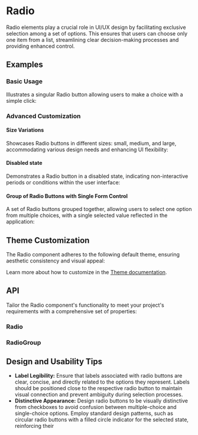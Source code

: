 
<Meta of={RadioStories} />
<Meta of={RadioGroupStories} />

# Radio

Radio elements play a crucial role in UI/UX design by facilitating exclusive selection among a set of options.
This ensures that users can choose only one item from a list, streamlining clear decision-making processes and providing enhanced control.
## Examples
### Basic Usage
Illustrates a singular Radio button allowing users to make a choice with a simple click:
<ToggleCanvas of={RadioStories.Simple} storybook="components-form-radio--simple" />

### Advanced Customization
#### Size Variations
Showcases Radio buttons in different sizes: small, medium, and large, accommodating various design needs and enhancing UI flexibility:
<ToggleCanvas of={RadioStories.Sizes} storybook="components-form-radio--sizes" />

#### Disabled state
Demonstrates a Radio button in a disabled state, indicating non-interactive periods or conditions within the user interface:
<ToggleCanvas of={RadioStories.Disabled} storybook="components-form-radio--disabled" />

#### Group of Radio Buttons with Single Form Control
A set of Radio buttons grouped together, allowing users to select one option from multiple choices, with a single selected value reflected in the application:
<ToggleCanvas of={RadioGroupStories.Simple} storybook="components-form-radio-group--simple" />

## Theme Customization
The Radio component adheres to the following default theme, ensuring aesthetic consistency and visual appeal:

<ThemeRender theme={radioTheme} />

Learn more about how to customize in the [Theme documentation](/docs/theme/getting-started).

## API
Tailor the Radio component's functionality to meet your project's requirements with a comprehensive set of properties:
### Radio
<PropsTable name="Radio" />

### RadioGroup
<PropsTable name="RadioGroup" />

## Design and Usability Tips

- **Label Legibility:** Ensure that labels associated with radio buttons are clear, concise, and directly related to the options they represent. Labels should be positioned close to the respective radio button to maintain visual connection and prevent ambiguity during selection processes.
- **Distinctive Appearance:** Design radio buttons to be visually distinctive from checkboxes to avoid confusion between multiple-choice and single-choice options. Employ standard design patterns, such as circular radio buttons with a filled circle indicator for the selected state, reinforcing their
